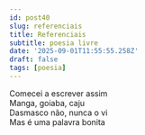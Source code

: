 ```yaml
---
id: post40
slug: referenciais
title: Referenciais
subtitle: poesia livre
date: '2025-09-01T11:55:55.258Z'
draft: false
tags: [poesia]
---
```

Comecei a escrever assim  
Manga, goiaba, caju  
Dasmasco não, nunca o vi  
Mas é uma palavra bonita  
